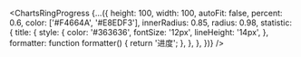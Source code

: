 <ChartsRingProgress {...({
    height: 100,
    width: 100,
    autoFit: false,
    percent: 0.6,
    color: ['#F4664A', '#E8EDF3'],
    innerRadius: 0.85,
    radius: 0.98,
    statistic: {
      title: {
        style: {
          color: '#363636',
          fontSize: '12px',
          lineHeight: '14px',
        },
        formatter: function formatter() {
          return '进度';
        },
      },
    },
})} />